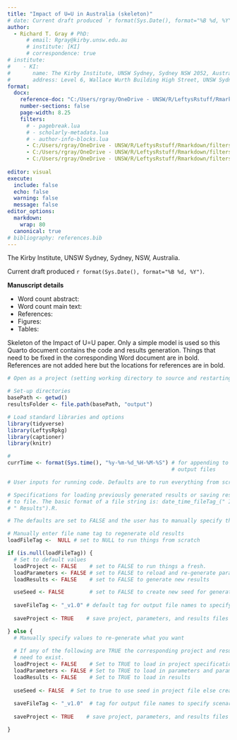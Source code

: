 ```yaml
---
title: "Impact of U=U in Australia (skeleton)"
# date: Current draft produced `r format(Sys.Date(), format="%B %d, %Y")`.
author:
  - Richard T. Gray # PhD:
      # email: Rgray@kirby.unsw.edu.au
      # institute: [KI]
      # correspondence: true
# institute: 
#    - KI: 
#       name: The Kirby Institute, UNSW Sydney, Sydney NSW 2052, Australia
#       address: Level 6, Wallace Wurth Building High Street, UNSW Sydney Kensington NSW 2052
format:
  docx:
    reference-doc: "C:/Users/rgray/OneDrive - UNSW/R/LeftysRstuff/Rmarkdown/mystyles_Paper.docx"
    number-sections: false
    page-width: 8.25
    filters: 
      # - pagebreak.lua
      # - scholarly-metadata.lua
      # - author-info-blocks.lua
      - C:/Users/rgray/OneDrive - UNSW/R/LeftysRstuff/Rmarkdown/filters/pagebreak.lua
      - C:/Users/rgray/OneDrive - UNSW/R/LeftysRstuff/Rmarkdown/filters/scholarly-metadata.lua
      - C:/Users/rgray/OneDrive - UNSW/R/LeftysRstuff/Rmarkdown/filters/author-info-blocks.lua
      
editor: visual
execute:
  include: false
  echo: false
  warning: false
  message: false
editor_options:
  markdown:
    wrap: 80
  canonical: true
# bibliography: references.bib
---
```


<!--- Frontmatter that I can't put into Yaml (as far as I can tell) --->

The Kirby Institute, UNSW Sydney, Sydney, NSW, Australia.

Current draft produced `r format(Sys.Date(), format="%B %d, %Y")`.

**Manuscript details**

-   Word count abstract:
-   Word count main text:
-   References:
-   Figures:
-   Tables:

Skeleton of the Impact of U=U paper. Only a simple model is used so this Quarto
document contains the code and results generation. Things that need to be fixed
in the corresponding Word document are in bold. References are not added here
but the locations for references are in bold.

<!--- The following code chunks set up the model and results generation for the paper--->

```r
# Open as a project (setting working directory to source and restarting R)

# Set-up directories
basePath <- getwd() 
resultsFolder <- file.path(basePath, "output")

# Load standard libraries and options
library(tidyverse)
library(LeftysRpkg)
library(captioner)
library(knitr)

# 
currTime <- format(Sys.time(), "%y-%m-%d_%H-%M-%S") # for appending to 
                                                    # output files
```

```r
# User inputs for running code. Defaults are to run everything from scratch. 

# Specifications for loading previously generated results or saving results
# to file. The basic format of a file string is: date_time_fileTag_(" Inputs" or 
# " Results").R. 

# The defaults are set to FALSE and the user has to manually specify the file to load. This is set up so long simulation runs do not need to be repeated.

# Manually enter file name tag to regenerate old results
loadFileTag <-  NULL # set to NULL to run things from scratch

if (is.null(loadFileTag)) {
  # Set to default values 
  loadProject <- FALSE    # set to FALSE to run things a fresh.
  loadParameters <- FALSE # set to FALSE to reload and re-generate parameter sets
  loadResults <- FALSE    # set to FALSE to generate new results 

  useSeed <- FALSE        # set to FALSE to create new seed for generating results
  
  saveFileTag <- "_v1.0" # default tag for output file names to specify scenarios
  
  saveProject <- TRUE    # save project, parameters, and results files

} else {
  # Manually specify values to re-generate what you want
  
  # If any of the following are TRUE the corresponding project and results files
  # need to exist. 
  loadProject <- FALSE    # Set to TRUE to load in project specifications
  loadParameters <- FALSE # Set to TRUE to load in parameters and parameter sets
  loadResults <- FALSE    # Set to TRUE to load in results
  
  useSeed <- FALSE  # Set to true to use seed in project file else create new one  
  
  saveFileTag <- "_v1.0"  # tag for output file names to specify scenarios
  
  saveProject <- TRUE    # save project, parameters, and results files

}
```
